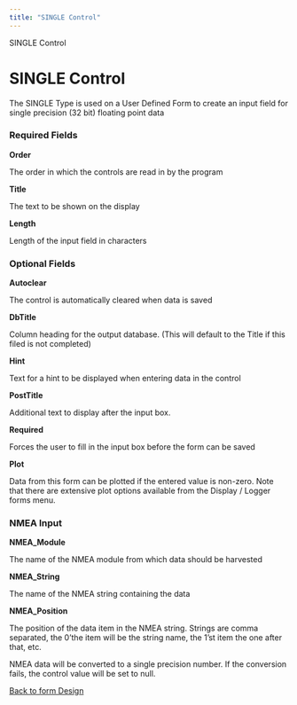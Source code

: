 ```yaml
---
title: "SINGLE Control"
---
```

 SINGLE Control  

SINGLE Control
==============

The SINGLE Type is used on a User Defined Form to create an input field for single precision (32 bit) floating point data

### Required Fields

**Order**

The order in which the controls are read in by the program

**Title**

The text to be shown on the display

**Length**

Length of the input field in characters

### Optional Fields

**Autoclear**

The control is automatically cleared when data is saved

**DbTitle**

Column heading for the output database. (This will default to the Title if this filed is not completed)

**Hint**

Text for a hint to be displayed when entering data in the control

**PostTitle**

Additional text to display after the input box.

**Required**

Forces the user to fill in the input box before the form can be saved

**Plot**

Data from this form can be plotted if the entered value is non-zero. Note that there are extensive plot options available from the Display / Logger forms menu.

  
  

### NMEA Input

**NMEA\_Module**

The name of the NMEA module from which data should be harvested

**NMEA\_String**

The name of the NMEA string containing the data

**NMEA\_Position**

The position of the data item in the NMEA string. Strings are comma separated, the 0'the item will be the string name, the 1'st item the one after that, etc.

NMEA data will be converted to a single precision number. If the conversion fails, the control value will be set to null.

  
  

[Back to form Design](./designingForms.html)